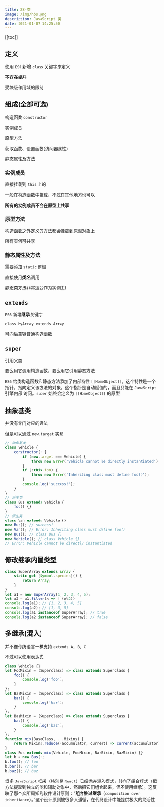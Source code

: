 ```yaml
---
title: 28-类
image: /img/hbs.png
description: JavaScript 类
date: 2021-01-07 14:25:50
---
```


[[toc]]

## 定义

使用 `ES6` 新增 `class` 关键字来定义

**不存在提升**

受块级作用域的限制

## 组成(全部可选)

构造函数 `constructor`

实例成员

原型方法

获取函数、设置函数(访问器属性)

静态属性及方法

### 实例成员

直接挂载到 `this` 上的

一般在构造函数中挂载，不过在其他地方也可以

**所有的实例成员不会在原型上共享**

### 原型方法

构造函数之外定义的方法都会挂载到原型对象上

所有实例可共享

### 静态属性及方法

需要添加 `static` 前缀

直接使用**类名**调用

静态类方法非常适合作为实例工厂

## `extends`

`ES6` 新增**继承**关键字

`class MyArray extends Array`

可向后兼容普通构造函数

## `super`

引用父类

<Alert title="只能在构造函数、实例方法、静态方法中使用" type="info" />

<Alert class="mt-4" title="后代构造函数第一行必须执行 super()，否则不能使用 this" type="warning" />

<Alert class="mt-4" title="不能单独引用 super 关键字" type="warning">要么用它调用构造函数，要么用它引用静态方法</Alert>

`ES6` 给类构造函数和静态方法添加了内部特性 `[[HomeObject]]`，这个特性是一个指针，指向定义该方法的对象。这个指针是自动赋值的，而且只能在 `JavaScript` 引擎内部 访问。`super` 始终会定义为 `[[HomeObject]]` 的原型

## 抽象基类

并没有专门对应的语法

但是可以通过 `new.target` 实现

```js
// 抽象基类
class Vehicle {
	constructor() {
		if (new.target === Vehicle) {
			throw new Error('Vehicle cannot be directly instantiated');
		}
		if (!this.foo) {
			throw new Error('Inheriting class must define foo()');
		}
		console.log('success!');
	}
}
// 派生类
class Bus extends Vehicle {
	foo() {}
}
// 派生类
class Van extends Vehicle {}
new Bus(); // success!
new Van(); // Error: Inheriting class must define foo() 
new Bus(); // class Bus {}
new Vehicle(); // class Vehicle {}
// Error: Vehicle cannot be directly instantiated 
```

## 修改继承内置类型

```js
class SuperArray extends Array {
	static get [Symbol.species]() {
		return Array;
	}
}
let a1 = new SuperArray(1, 2, 3, 4, 5);
let a2 = a1.filter(x => !!(x%2))
console.log(a1); // [1, 2, 3, 4, 5]
console.log(a2); // [1, 3, 5]
console.log(a1 instanceof SuperArray); // true
console.log(a2 instanceof SuperArray); // false 
```

## 多继承(混入)

并不像传统语言一样支持 `extends A, B, C`

不过可以使用表达式

```js
class Vehicle {}
let FooMixin = (Superclass) => class extends Superclass {
	foo() {
		console.log('foo');
	}
};
let BarMixin = (Superclass) => class extends Superclass {
	bar() {
		console.log('bar');
	}
};
let BazMixin = (Superclass) => class extends Superclass {
	baz() {
		console.log('baz');
	}
};
function mix(BaseClass, ...Mixins) {
	return Mixins.reduce((accumulator, current) => current(accumulator), BaseClass);
}
class Bus extends mix(Vehicle, FooMixin, BarMixin, BazMixin) {} 
let b = new Bus();
b.foo(); // foo
b.bar(); // bar
b.baz(); // baz 
```

很多 `JavaScript` 框架（特别是 `React`）已经抛弃混入模式，转向了组合模式（把方法提取到独立的类和辅助对象中，然后把它们组合起来，但不使用继承）。这反映了那个众所周知的软件设计原则：“**组合胜过继承**（`composition over inheritance`）。”这个设计原则被很多人遵循，在代码设计中能提供极大的灵活性
